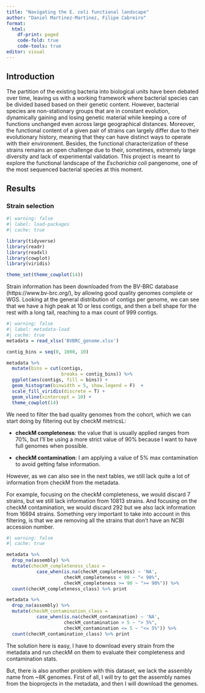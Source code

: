 ```yaml
---
title: "Navigating the E. coli functional landscape"
author: "Daniel Martinez-Martinez, Filipe Cabreiro"
format:
  html:
    df-print: paged
    code-fold: true
    code-tools: true
editor: visual
---
```


## Introduction

The partition of the existing bacteria into biological units have been debated over time, leaving us with a working framework where bacterial species can be divided based based on their genetic content. However, bacterial species are non-stationary groups that are in constant evolution, dynamically gaining and losing genetic material while keeping a core of functions unchanged even across large geographical distances. Moreover, the functional content of a given pair of strains can largely differ due to their evolutionary history, meaning that they can have distinct ways to operate with their environment. Besides, the functional characterization of these strains remains an open challenge due to their, sometimes, extremely large diversity and lack of experimental validation. This project is meant to explore the functional landscape of the *Escharichia coli* pangenome, one of the most sequenced bacterial species at this moment.

## Results

### Strain selection

```r
#| warning: false
#| label: load-packages
#| cache: true

library(tidyverse)
library(readr)
library(readxl)
library(cowplot)
library(viridis)

theme_set(theme_cowplot(14))

```

Strain information has been downloaded from the BV-BRC database (https://www.bv-brc.org/), by allowing good quality genomes complete or WGS. Looking at the general distribution of contigs per genome, we can see that we have a high peak at 10 or less contigs, and then a bell shape for the rest with a long tail, reaching to a max count of 999 contigs.

```r
#| warning: false
#| label: metadata-load
#| cache: true
metadata = read_xlsx('BVBRC_genome.xlsx')

contig_bins = seq(0, 1000, 10)

metadata %>%  
  mutate(bins = cut(contigs, 
                    breaks = contig_bins)) %>% 
  ggplot(aes(contigs, fill = bins)) +
  geom_histogram(binwidth = 5, show.legend = F)  +
  scale_fill_viridis(discrete = T) +
  geom_vline(xintercept = 10) +
  theme_cowplot(14)
```

We need to filter the bad quality genomes from the cohort, which we can start doing by filtering out by checkM metricsL:

-   **checkM completeness**: the value that is usually applied ranges from 70%, but I'll be using a more strict value of 90% because I want to have full genomes when possible.

-   **checkM contamination**: I am applying a value of 5% max contamination to avoid getting false information.

However, as we can also see in the next tables, we still lack quite a lot of information from checkM from the metadata.

For example, focusing on the checkM completeness, we would discard 7 strains, but we still lack information from 10813 strains. And focusing on the checkM contamination, we would discard 292 but we also lack information from 16694 strains. Something very important to take into account in this filtering, is that we are removing all the strains that don't have an NCBI accession number.

```r
#| warning: false
#| cache: true

metadata %>% 
  drop_na(assembly) %>% 
  mutate(checkM_completeness_class = 
           case_when(is.na(checkM_completeness) ~ 'NA',
                     checkM_completeness < 90 ~ "< 90%",
                     checkM_completeness >= 90 ~ ">= 90%")) %>% 
  count(checkM_completeness_class) %>% print

metadata %>% 
  drop_na(assembly) %>% 
  mutate(checkM_contamination_class = 
           case_when(is.na(checkM_contamination) ~ 'NA',
                     checkM_contamination > 5 ~ "> 5%",
                     checkM_contamination <= 5 ~ "<= 5%")) %>% 
  count(checkM_contamination_class) %>% print

```

The solution here is easy, I have to download every strain from the metadata and run checkM on them to evaluate their completeness and contamination stats.

But, there is also another problem with this dataset, we lack the assembly name from \~8K genomes. First of all, I will try to get the assembly names from the bioprojects in the metadata, and then I will download the genomes.
